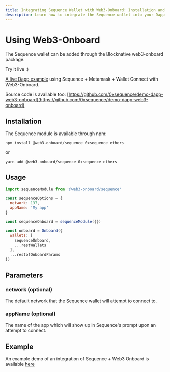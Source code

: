 ```yaml
---
title: Integrating Sequence Wallet with Web3-Onboard: Installation and Usage Guide
description: Learn how to integrate the Sequence wallet into your Dapp using Web3-Onboard. Check out a live demo showcasing Sequence, Metamask, and Wallet Connect in action.
---
```



# Using Web3-Onboard

The Sequence wallet can be added through the Blocknative web3-onboard package.

<Callout type="info">
Try it live :)

[A live Dapp example](https://0xsequence.github.io/demo-dapp-web3-onboard/) using Sequence + Metamask + Wallet Connect with Web3-Onboard.

Source code is available too: [https://github.com/0xsequence/demo-dapp-web3-onboard](https://github.com/0xsequence/demo-dapp-web3-onboard)
</Callout>

## Installation

The Sequence module is available through npm:

```shell
npm install @web3-onboard/sequence 0xsequence ethers
```
or
```shell
yarn add @web3-onboard/sequence 0xsequence ethers
```

## Usage

```js
import sequenceModule from '@web3-onboard/sequence'

const sequenceOptions = {
  network: 137,
  appName: 'My app'
}

const sequenceOnboard = sequenceModule({})

const onboard = Onboard({
  wallets: [
    sequenceOnboard,
    ...restWallets
  ],
  ...restofOnboardParams
})

```

## Parameters

### network (optional)
The default network that the Sequence wallet will attempt to connect to.

### appName (optional)
The name of the app which will show up in Sequence's prompt upon an attempt to connect. 

## Example

An example demo of an integration of Sequence + Web3 Onboard is available [here](https://github.com/0xsequence/demo-dapp-web3-onboard)
